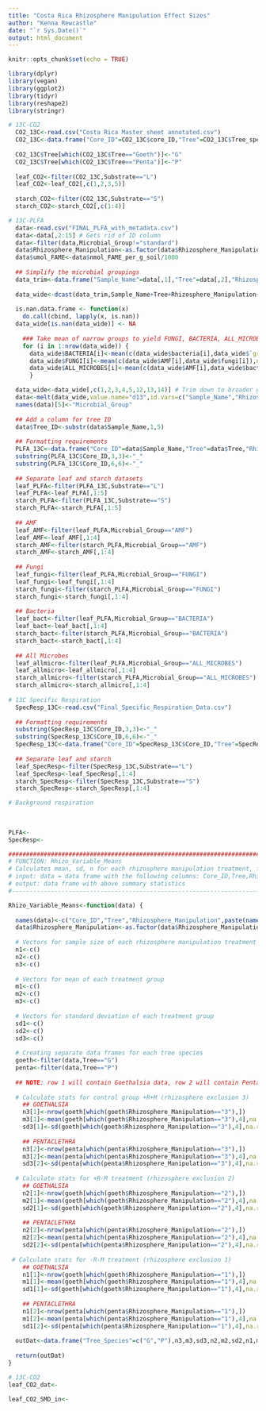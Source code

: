```yaml
---
title: "Costa Rica Rhizosphere Manipulation Effect Sizes"
author: "Kenna Rewcastle"
date: "`r Sys.Date()`"
output: html_document
---
```


```r
knitr::opts_chunk$set(echo = TRUE)
```

```r
library(dplyr)
library(vegan)
library(ggplot2)
library(tidyr)
library(reshape2)
library(stringr)
```

```r
# 13C-CO2
  CO2_13C<-read.csv("Costa Rica Master sheet annotated.csv")
  CO2_13C<-data.frame("Core_ID"=CO2_13C$core_ID,"Tree"=CO2_13C$Tree_species,"Rhizosphere_Manipulation"=as.factor(CO2_13C$Exclusion),"Day2_D13_CO2"=CO2_13C$d13_d2,"Day9_D13_CO2"=CO2_13C$d13_d9,"Substrate"=CO2_13C$Isotope_label)
  
  CO2_13C$Tree[which(CO2_13C$Tree=="Goeth")]<-"G"
  CO2_13C$Tree[which(CO2_13C$Tree=="Penta")]<-"P"
  
  leaf_CO2<-filter(CO2_13C,Substrate=="L")
  leaf_CO2<-leaf_CO2[,c(1,2,3,5)]
  
  starch_CO2<-filter(CO2_13C,Substrate=="S")
  starch_CO2<-starch_CO2[,c(1:4)]

# 13C-PLFA
  data<-read.csv("FINAL_PLFA_with_metadata.csv")
  data<-data[,2:15] # Gets rid of ID column
  data<-filter(data,Microbial_Group!="standard")
  data$Rhizosphere_Manipulation<-as.factor(data$Rhizosphere_Manipulation)
  data$umol_FAME<-data$nmol_FAME_per_g_soil/1000
  
  ## Simplify the microbial groupings
  data_trim<-data.frame("Sample_Name"=data[,1],"Tree"=data[,2],"Rhizosphere_Manipulation"=data[,3],"Substrate_Type"=data[,4],"Microbial_Group"=data[,14],"d13"=data[,9])
  
  data_wide<-dcast(data_trim,Sample_Name+Tree+Rhizosphere_Manipulation+Substrate_Type ~ Microbial_Group, value.var="d13", fun.aggregate=mean, na.rm=TRUE)
  
  is.nan.data.frame <- function(x)
    do.call(cbind, lapply(x, is.nan))
  data_wide[is.nan(data_wide)] <- NA
  
    ### Take mean of narrow groups to yield FUNGI, BACTERIA, ALL_MICROBE groups
    for (i in 1:nrow(data_wide)) {
      data_wide$BACTERIA[i]<-mean(c(data_wide$bacteria[i],data_wide$`gram+bacteria`[i],data_wide$`gram-bacteria`[i]),na.rm=TRUE)
      data_wide$FUNGI[i]<-mean(c(data_wide$AMF[i],data_wide$fungi[i]),na.rm=TRUE)
      data_wide$ALL_MICROBES[i]<-mean(c(data_wide$AMF[i],data_wide$bacteria[i],data_wide$fungi[i],data_wide$general[i],data_wide$`gram-bacteria`[i],data_wide$`gram+bacteria`[i],data_wide$protozoa[i]),na.rm=TRUE)
      }

  data_wide<-data_wide[,c(1,2,3,4,5,12,13,14)] # Trim down to broader groups
  data<-melt(data_wide,value.name="d13",id.vars=c("Sample_Name","Rhizosphere_Manipulation","Tree","Substrate_Type"))
  names(data)[5]<-"Microbial_Group"
  
  ## Add a column for tree ID
  data$Tree_ID<-substr(data$Sample_Name,1,5)
  
  ## Formatting requirements
  PLFA_13C<-data.frame("Core_ID"=data$Sample_Name,"Tree"=data$Tree,"Rhizosphere_Manipulation"=data$Rhizosphere_Manipulation,"D13_PLFA"=data$d13,"Microbial_Group"=data$Microbial_Group,"Substrate"=data$Substrate_Type)
  substring(PLFA_13C$Core_ID,3,3)<-"_"
  substring(PLFA_13C$Core_ID,6,6)<-"_"
  
  ## Separate leaf and starch datasets
  leaf_PLFA<-filter(PLFA_13C,Substrate=="L")
  leaf_PLFA<-leaf_PLFA[,1:5]
  starch_PLFA<-filter(PLFA_13C,Substrate=="S")
  starch_PLFA<-starch_PLFA[,1:5]
  
  ## AMF
  leaf_AMF<-filter(leaf_PLFA,Microbial_Group=="AMF")
  leaf_AMF<-leaf_AMF[,1:4]
  starch_AMF<-filter(starch_PLFA,Microbial_Group=="AMF")
  starch_AMF<-starch_AMF[,1:4]
  
  ## Fungi
  leaf_fungi<-filter(leaf_PLFA,Microbial_Group=="FUNGI")
  leaf_fungi<-leaf_fungi[,1:4]
  starch_fungi<-filter(starch_PLFA,Microbial_Group=="FUNGI")
  starch_fungi<-starch_fungi[,1:4]
  
  ## Bacteria
  leaf_bact<-filter(leaf_PLFA,Microbial_Group=="BACTERIA")
  leaf_bact<-leaf_bact[,1:4]
  starch_bact<-filter(starch_PLFA,Microbial_Group=="BACTERIA")
  starch_bact<-starch_bact[,1:4]
  
  ## All Microbes
  leaf_allmicro<-filter(leaf_PLFA,Microbial_Group=="ALL_MICROBES")
  leaf_allmicro<-leaf_allmicro[,1:4]
  starch_allmicro<-filter(starch_PLFA,Microbial_Group=="ALL_MICROBES")
  starch_allmicro<-starch_allmicro[,1:4]
  
# 13C Specific Respiration
  SpecResp_13C<-read.csv("Final_Specific_Respiration_Data.csv")
  
  ## Formatting requirements
  substring(SpecResp_13C$Core_ID,3,3)<-"_"
  substring(SpecResp_13C$Core_ID,6,6)<-"_"
  SpecResp_13C<-data.frame("Core_ID"=SpecResp_13C$Core_ID,"Tree"=SpecResp_13C$Tree_Species,"Rhizosphere_Manipulation"=as.factor(SpecResp_13C$Mesh_Type),"SpecResp_ug_CO2_FAME"=SpecResp_13C$Specific_Respiration_CO2_FAME,"Substrate"=SpecResp_13C$Label_Type)
  
  ## Separate leaf and starch
  leaf_SpecResp<-filter(SpecResp_13C,Substrate=="L")
  leaf_SpecResp<-leaf_SpecResp[,1:4]
  starch_SpecResp<-filter(SpecResp_13C,Substrate=="S")
  starch_SpecResp<-starch_SpecResp[,1:4]

# Background respiration
  
  
  
PLFA<-
SpecResp<-
```


```r
########################################################################
# FUNCTION: Rhizo_Variable_Means
# Calculates mean, sd, n for each rhizosphere manipulation treatment, flexible response variable, in order to calculate standardize mean differences
# input: data = data frame with the following columns: Core_ID,Tree,Rhizosphere_Manipulation,Var (Var = response variable)
# output: data frame with above summary statistics
#-----------------------------------------------------------------------

Rhizo_Variable_Means<-function(data) {
  
  names(data)<-c("Core_ID","Tree","Rhizosphere_Manipulation",paste(names(data)[4]))
  data$Rhizosphere_Manipulation<-as.factor(data$Rhizosphere_Manipulation)
  
  # Vectors for sample size of each rhizosphere manipulation treatment group
  n1<-c()
  n2<-c()
  n3<-c()
  
  # Vectors for mean of each treatment group
  m1<-c()
  m2<-c()
  m3<-c()
  
  # Vectors for standard deviation of each treatment group
  sd1<-c()
  sd2<-c()
  sd3<-c()
  
  # Creating separate data frames for each tree species
  goeth<-filter(data,Tree=="G")
  penta<-filter(data,Tree=="P")
  
  ## NOTE: row 1 will contain Goethalsia data, row 2 will contain Pentaclethra data
  
  # Calculate stats for control group +R+M (rhizosphere exclusion 3)
    ## GOETHALSIA
    n3[1]<-nrow(goeth[which(goeth$Rhizosphere_Manipulation=="3"),])
    m3[1]<-mean(goeth[which(goeth$Rhizosphere_Manipulation=="3"),4],na.rm=TRUE)
    sd3[1]<-sd(goeth[which(goeth$Rhizosphere_Manipulation=="3"),4],na.rm=TRUE)
    
    ## PENTACLETHRA
    n3[2]<-nrow(penta[which(penta$Rhizosphere_Manipulation=="3"),])
    m3[2]<-mean(penta[which(penta$Rhizosphere_Manipulation=="3"),4],na.rm=TRUE)
    sd3[2]<-sd(penta[which(penta$Rhizosphere_Manipulation=="3"),4],na.rm=TRUE)
  
  # Calculate stats for +R-M treatment (rhizosphere exclusion 2)
    ## GOETHALSIA
    n2[1]<-nrow(goeth[which(goeth$Rhizosphere_Manipulation=="2"),])
    m2[1]<-mean(goeth[which(goeth$Rhizosphere_Manipulation=="2"),4],na.rm=TRUE)
    sd2[1]<-sd(goeth[which(goeth$Rhizosphere_Manipulation=="2"),4],na.rm=TRUE)
    
    ## PENTACLETHRA
    n2[2]<-nrow(penta[which(penta$Rhizosphere_Manipulation=="2"),])
    m2[2]<-mean(penta[which(penta$Rhizosphere_Manipulation=="2"),4],na.rm=TRUE)
    sd2[2]<-sd(penta[which(penta$Rhizosphere_Manipulation=="2"),4],na.rm=TRUE)
  
 # Calculate stats for -R-M treatment (rhizosphere exclusion 1)
    ## GOETHALSIA
    n1[1]<-nrow(goeth[which(goeth$Rhizosphere_Manipulation=="1"),])
    m1[1]<-mean(goeth[which(goeth$Rhizosphere_Manipulation=="1"),4],na.rm=TRUE)
    sd1[1]<-sd(goeth[which(goeth$Rhizosphere_Manipulation=="1"),4],na.rm=TRUE)
    
    ## PENTACLETHRA
    n1[2]<-nrow(penta[which(penta$Rhizosphere_Manipulation=="1"),])
    m1[2]<-mean(penta[which(penta$Rhizosphere_Manipulation=="1"),4],na.rm=TRUE)
    sd1[2]<-sd(penta[which(penta$Rhizosphere_Manipulation=="1"),4],na.rm=TRUE)
  
  outDat<-data.frame("Tree_Species"=c("G","P"),n3,m3,sd3,n2,m2,sd2,n1,m1,sd1)  
  
  return(outDat)
}

```

```r
# 13C-CO2
leaf_CO2_dat<-

leaf_CO2_SMD_in<-
```

